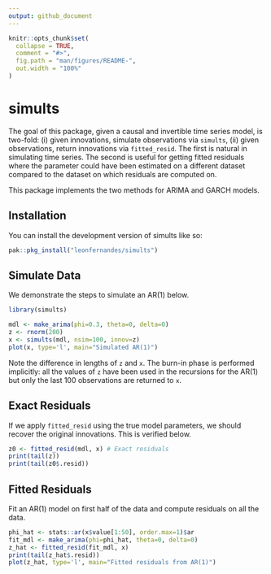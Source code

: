 ```yaml
---
output: github_document
---
```


<!-- README.md is generated from README.Rmd. Please edit that file -->

```r
knitr::opts_chunk$set(
  collapse = TRUE,
  comment = "#>",
  fig.path = "man/figures/README-",
  out.width = "100%"
)
```

# simults

<!-- badges: start -->
<!-- badges: end -->

The goal of this package, given a causal and invertible time series model, is two-fold: (i) given innovations, simulate observations via `simults`, (ii) given observations, return innovations via `fitted_resid`.
The first is natural in simulating time series.
The second is useful for getting fitted residuals where the parameter could have been estimated on a different dataset compared to the dataset on which residuals are computed on.

This package implements the two methods for ARIMA and GARCH models.

## Installation

You can install the development version of simults like so:

``` r
pak::pkg_install("leonfernandes/simults")
```

## Simulate Data

We demonstrate the steps to simulate an AR(1) below.

```r
library(simults)

mdl <- make_arima(phi=0.3, theta=0, delta=0)
z <- rnorm(200)
x <- simults(mdl, nsim=100, innov=z)
plot(x, type='l', main="Simulated AR(1)")
```

Note the difference in lengths of `z` and `x`.
The burn-in phase is performed implicitly: all the values of `z` have been used in the recursions for the AR(1) but only the last 100 observations are returned to `x`.

## Exact Residuals

If we apply `fitted_resid` using the true model parameters, we should recover the original innovations.
This is verified below.

```r
z0 <- fitted_resid(mdl, x) # Exact residuals
print(tail(z))
print(tail(z0$.resid))
```

## Fitted Residuals

Fit an AR(1) model on first half of the data and compute residuals on all the data.
```r
phi_hat <- stats::ar(x$value[1:50], order.max=1)$ar
fit_mdl <- make_arima(phi=phi_hat, theta=0, delta=0)
z_hat <- fitted_resid(fit_mdl, x)
print(tail(z_hat$.resid))
plot(z_hat, type='l', main="Fitted residuals from AR(1)")
```